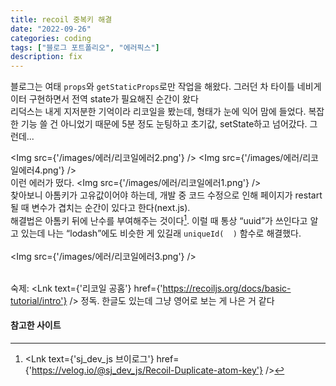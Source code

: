 ```yaml
---
title: recoil 중복키 해결
date: "2022-09-26"
categories: coding
tags: ["블로그 포트폴리오", "에러픽스"]
description: fix
---
```


블로그는 여태 `props`와 `getStaticProps`로만 작업을 해왔다. 그러던 차 타이틀 네비게이터 구현하면서 전역 state가 필요해진 순간이 왔다  
리덕스는 내게 지저분한 기억이라 리코일을 봤는데, 형태가 눈에 익어 맘에 들었다. 복잡한 기능 쓸 건 아니었기 때문에 5분 정도 눈팅하고 초기값, setState하고 넘어갔다. 그런데...

<Img src={'/images/에러/리코일에러2.png'} />
<Img src={'/images/에러/리코일에러4.png'} />
<br/>
이런 에러가 떴다.
<Img src={'/images/에러/리코일에러1.png'} />
<br/>
찾아보니 아톰키가 고유값이어야 하는데, 개발 중 코드 수정으로 인해 페이지가 restart 될 때 변수가 겹치는 순간이 있다고 한다(next.js).  
해결법은 아톰키 뒤에 난수를 부여해주는 것이다[^1]. 이럴 때 통상 <q>uuid</q>가 쓰인다고 알고 있는데 나는 <q>lodash</q>에도 비슷한 게 있길래 `uniqueId(  )` 함수로 해결했다.   
<br/>
<Img src={'/images/에러/리코일에러3.png'} />
<br/>
<br/>

숙제: <Lnk text={'리코일 공홈'} href={'https://recoiljs.org/docs/basic-tutorial/intro'} /> 정독. 한글도 있는데 그냥 영어로 보는 게 나은 거 같다
<br/>
#### 참고한 사이트
[^1]: <Lnk text={'sj_dev_js 브이로그'} href={'https://velog.io/@sj_dev_js/Recoil-Duplicate-atom-key'} />
